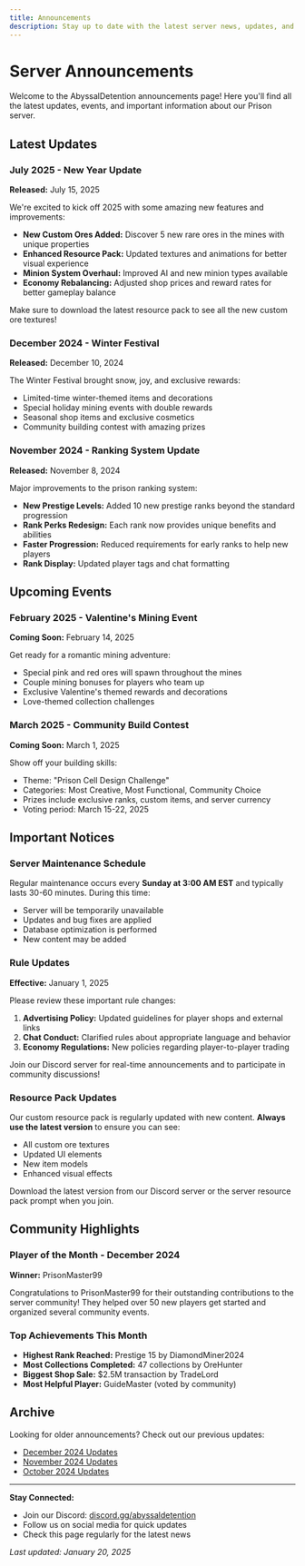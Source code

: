 ```yaml
---
title: Announcements
description: Stay up to date with the latest server news, updates, and important information from AbyssalDetention.
---
```


# Server Announcements

Welcome to the AbyssalDetention announcements page! Here you'll find all the latest updates, events, and important information about our Prison server.

## Latest Updates

### July 2025 - New Year Update

**Released:** July 15, 2025

We're excited to kick off 2025 with some amazing new features and improvements:

- **New Custom Ores Added:** Discover 5 new rare ores in the mines with unique properties
- **Enhanced Resource Pack:** Updated textures and animations for better visual experience
- **Minion System Overhaul:** Improved AI and new minion types available
- **Economy Rebalancing:** Adjusted shop prices and reward rates for better gameplay balance

<Note title="Resource Pack Required">
  Make sure to download the latest resource pack to see all the new custom ore textures!
</Note>

### December 2024 - Winter Festival

**Released:** December 10, 2024

The Winter Festival brought snow, joy, and exclusive rewards:

- Limited-time winter-themed items and decorations
- Special holiday mining events with double rewards
- Seasonal shop items and exclusive cosmetics
- Community building contest with amazing prizes

### November 2024 - Ranking System Update

**Released:** November 8, 2024

Major improvements to the prison ranking system:

- **New Prestige Levels:** Added 10 new prestige ranks beyond the standard progression
- **Rank Perks Redesign:** Each rank now provides unique benefits and abilities
- **Faster Progression:** Reduced requirements for early ranks to help new players
- **Rank Display:** Updated player tags and chat formatting

## Upcoming Events

### February 2025 - Valentine's Mining Event

**Coming Soon:** February 14, 2025

Get ready for a romantic mining adventure:

- Special pink and red ores will spawn throughout the mines
- Couple mining bonuses for players who team up
- Exclusive Valentine's themed rewards and decorations
- Love-themed collection challenges

### March 2025 - Community Build Contest

**Coming Soon:** March 1, 2025

Show off your building skills:

- Theme: "Prison Cell Design Challenge"
- Categories: Most Creative, Most Functional, Community Choice
- Prizes include exclusive ranks, custom items, and server currency
- Voting period: March 15-22, 2025

## Important Notices

### Server Maintenance Schedule

Regular maintenance occurs every **Sunday at 3:00 AM EST** and typically lasts 30-60 minutes. During this time:

- Server will be temporarily unavailable
- Updates and bug fixes are applied
- Database optimization is performed
- New content may be added

### Rule Updates

**Effective:** January 1, 2025

Please review these important rule changes:

1. **Advertising Policy:** Updated guidelines for player shops and external links
2. **Chat Conduct:** Clarified rules about appropriate language and behavior
3. **Economy Regulations:** New policies regarding player-to-player trading

<Note title="Stay Informed">
  Join our Discord server for real-time announcements and to participate in community discussions!
</Note>

### Resource Pack Updates

Our custom resource pack is regularly updated with new content. **Always use the latest version** to ensure you can see:

- All custom ore textures
- Updated UI elements
- New item models
- Enhanced visual effects

Download the latest version from our Discord server or the server resource pack prompt when you join.

## Community Highlights

### Player of the Month - December 2024

**Winner:** PrisonMaster99

Congratulations to PrisonMaster99 for their outstanding contributions to the server community! They helped over 50 new players get started and organized several community events.

### Top Achievements This Month

- **Highest Rank Reached:** Prestige 15 by DiamondMiner2024
- **Most Collections Completed:** 47 collections by OreHunter
- **Biggest Shop Sale:** $2.5M transaction by TradeLord
- **Most Helpful Player:** GuideMaster (voted by community)

## Archive

Looking for older announcements? Check out our previous updates:

- [December 2024 Updates](/community/announcements/december-2024)
- [November 2024 Updates](/community/announcements/november-2024)
- [October 2024 Updates](/community/announcements/october-2024)

---

**Stay Connected:**

- Join our Discord: [discord.gg/abyssaldetention](https://discord.gg/abyssaldetention)
- Follow us on social media for quick updates
- Check this page regularly for the latest news

_Last updated: January 20, 2025_
